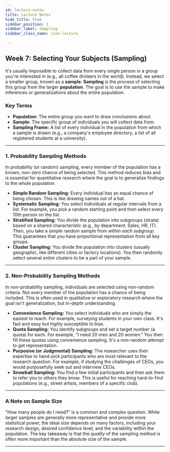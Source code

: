 ```yaml
---
id: lecture-notes
title: Lecture Notes
hide_title: true
sidebar_position: 1
sidebar_label: Sampling
sidebar_class_name: icon-lecture

---
```


<ModuleBanner />

## **Week 7: Selecting Your Subjects (Sampling)**

It's usually impossible to collect data from every single person in a group you're interested in (e.g., all coffee drinkers in the world). Instead, we select a smaller group, known as a **sample**. **Sampling** is the process of selecting this group from the larger **population**. The goal is to use the sample to make inferences or generalizations about the entire population.

### **Key Terms**
* **Population:** The entire group you want to draw conclusions about.
* **Sample:** The specific group of individuals you will collect data from.
* **Sampling Frame:** A list of every individual in the population from which a sample is drawn (e.g., a company's employee directory, a list of all registered students at a university).

---
### **1. Probability Sampling Methods**

In probability (or random) sampling, every member of the population has a known, non-zero chance of being selected. This method reduces bias and is essential for quantitative research where the goal is to generalize findings to the whole population.

* **Simple Random Sampling:** Every individual has an equal chance of being chosen. This is like drawing names out of a hat.
* **Systematic Sampling:** You select individuals at regular intervals from a list. For example, you pick a random starting point and then select every 10th person on the list.
* **Stratified Sampling:** You divide the population into subgroups (strata) based on a shared characteristic (e.g., by department: Sales, HR, IT). Then, you take a simple random sample from *within each subgroup*. This guarantees that you have proportional representation from all key groups.
* **Cluster Sampling:** You divide the population into clusters (usually geographic, like different cities or factory locations). You then randomly select several *entire clusters* to be a part of your sample.

---
### **2. Non-Probability Sampling Methods**

In non-probability sampling, individuals are selected using non-random criteria. Not every member of the population has a chance of being included. This is often used in qualitative or exploratory research where the goal isn't generalization, but in-depth understanding.

* **Convenience Sampling:** You select individuals who are simply the easiest to reach. For example, surveying students in your own class. It's fast and easy but highly susceptible to bias.
* **Quota Sampling:** You identify subgroups and set a target number (a quota) for each. For example, "I need 20 men and 20 women." You then fill these quotas using convenience sampling. It's a non-random attempt to get representation.
* **Purposive (or Judgmental) Sampling:** The researcher uses their expertise to hand-pick participants who are most relevant to the research question. For example, if studying the challenges of CEOs, you would purposefully seek out and interview CEOs.
* **Snowball Sampling:** You find a few initial participants and then ask them to refer you to others they know. This is useful for reaching hard-to-find populations (e.g., street artists, members of a specific club).

---
### **A Note on Sample Size**

"How many people do I need?" is a common and complex question. While larger samples are generally more representative and provide more statistical power, the ideal size depends on many factors, including your research design, desired confidence level, and the variability within the population. The key takeaway is that the *quality* of the sampling method is often more important than the absolute size of the sample.

---
